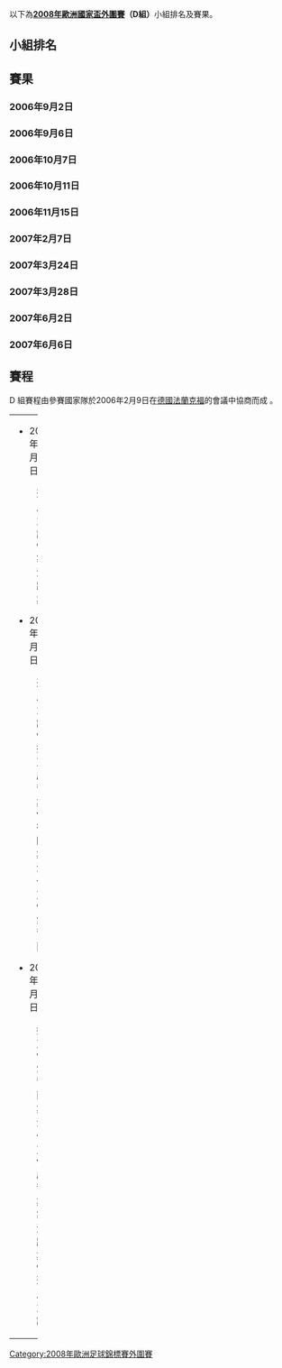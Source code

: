 {{noteTA
|1=zh-hans:欧洲足球锦标赛;zh-hk:歐洲國家盃;zh-tw:歐洲足球錦標賽;
|2=zh-hans:裁判; zh-hk:球證;
|3=zh-hans:点球; zh-hk:十二碼;
}}
以下為'''[[2008年歐洲國家盃外圍賽|2008年歐洲國家盃外圍賽]]（D組）'''小組排名及賽果。

== 小組排名 ==
{{2008年歐洲國家盃外圍賽D組
|expanded=yes
|fixtures=yes
|tiebreakers=yes
}}

== 賽果 ==
=== 2006年9月2日 ===
{{footballbox|date = 歐洲中部夏令時間<br />20:15 |team1 = {{fb-rt|CZE}}|score = 2–1<br /><small> |team2 = {{fb|WAL}} |goals1 = [[拿化達|拿化達]] 76', 89' |goals2 = [[贊蘭歷|贊蘭歷]] 85'（[[烏龍球|烏龍球]]）|stadium = [[塔比歷斯|塔比歷斯]] [[拿史迪拿列治|拿史迪拿列治]] <br />'''入場人數：'''16,204 <br />'''球證：'''[[Jonas_Eriksson|Eriksson]]（[[瑞典足球總會|瑞典]]）|report = [https://web.archive.org/web/20080126100207/http://cn.uefa.com/competitions/euro/fixturesresults/round%3D2241/match%3D83620/index.html 報告] | line = yes}}

{{footballbox|date = 歐洲中部夏令時間<br />20:15 |team1 = {{fb-rt|SVK}}|score = 6–1<br /><small> |team2 = {{fb|CYP}} |goals1 = [[史卡圖|史卡圖]] 9'<br />[[文度|文度]] 33', 55'<br />[[施保|施保]] 43', 48'<br /> [[卡漢|卡漢]] 52'|goals2 = [[伊亞蘇美|伊亞蘇美]] 90' |stadium = [[布拉提斯娜|布拉提斯娜]] [[泥磚球場|泥磚球場]] <br />'''入場人數：'''4,783 <br />'''球證：'''[[Oleh_Orekhov|Orekhov]]（[[烏克蘭足球協會|烏克蘭]]）|report = [https://web.archive.org/web/20080127075524/http://cn.uefa.com/competitions/euro/fixturesresults/round%3D2241/match%3D83622/index.html 報告] | line = yes}}

{{footballbox|date = 歐洲中部夏令時間<br />20:45 |team1 = {{fb-rt|GER}}|score = 1–0<br /><small> |team2 = {{fb|IRL}} |goals1 = [[普度斯基|普度斯基]] 57'  |goals2 = |stadium = [[斯圖加特|斯圖加特]] [[葛利丹拿球場|葛利丹拿球場]] <br />'''入場人數：'''53,198 <br />'''球證：'''[[Luis_Medina_Cantalejo|Medina]]（[[西班牙足球協會|西班牙]]）|report = [https://web.archive.org/web/20080127075519/http://cn.uefa.com/competitions/euro/fixturesresults/round%3D2241/match%3D83621/index.html 報告] | line = yes}}

=== 2006年9月6日 ===
{{footballbox|date = 歐洲中部夏令時間<br />20:15 |team1 = {{fb-rt|SVK}}|score = 0–3<br /><small> |team2 = {{fb|CZE}} |goals1 = |goals2 = [[施安高|施安高]] 10', 21' <br /> [[真高拿|真高拿]] 57'|stadium = [[布拉提斯娜|布拉提斯娜]] [[泥磚球場|泥磚球場]] <br />'''入場人數：'''27,683 <br />'''球證：'''[[Steve_Bennett_(referee)|Bennett]]（[[英格蘭足球總會|英格蘭]]）|report = [https://web.archive.org/web/20080126100211/http://cn.uefa.com/competitions/euro/fixturesresults/round%3D2241/match%3D83624/index.html 報告] | line = yes}}

{{footballbox|date = 歐洲中部夏令時間<br />20:45 |team1 = {{fb-rt|SMR}}|score = 0–13<br /><small> |team2 = {{fb|GER}} |goals1 = |goals2 = [[普度斯基|普度斯基]] 12', 43', 64', 73' <br /> [[舒韋恩史迪加|舒韋恩史迪加]] 29', 47' <br /> [[高路斯|高路斯]] 30', 45+1' <br /> [[波歷克|波歷克]] 35' <br /> [[希斯佩加|希斯佩加]] 66', 72' <br /> [[費特列治|費特列治]] 87' <br /> [[舒尼達|舒尼達]] 90'（[[十二碼|十二碼]]）|stadium = [[塞拉瓦萊|塞拉瓦萊]] [[聖馬利諾奧林匹克球場|奧林匹克球場]] <br />'''入場人數：'''5,019 <br />'''球證：'''[[Selçuk_Dereli|Dereli]]（[[土耳其足球協會|土耳其]]）|report = [https://web.archive.org/web/20080127075529/http://cn.uefa.com/competitions/euro/fixturesresults/round%3D2241/match%3D83623/index.html 報告] | line = yes}}

=== 2006年10月7日 ===
===2006年10月11日===
=== 2006年11月15日 ===
===2007年2月7日===
=== 2007年3月24日 ===
===2007年3月28日===
=== 2007年6月2日 ===
===2007年6月6日===

== 賽程 ==
D 組賽程由參賽國家隊於2006年2月9日在[[德國|德國]][[法蘭克福|法蘭克福]]的會議中協商而成 。

{|width=100%
|- valign=top
|width=33%|
* 2007年8月22日
:聖馬力諾 vs. 塞浦路斯
* 2007年9月8日
:聖馬力諾 vs. 捷克
:威爾斯 vs. 德國
:斯洛伐克 vs. 愛爾蘭
* 2007年9月12日
:捷克 vs. 愛爾蘭
:斯洛伐克 vs. 威爾斯
:塞浦路斯 vs. 聖馬力諾
|width=33%|
* 2007年10月13日
:愛爾蘭 vs. 德國
:塞浦路斯 vs. 威爾斯
:斯洛伐克 vs. 聖馬力諾
* 2007年10月17日
:德國 vs. 捷克
:愛爾蘭 vs. 塞浦路斯
:聖馬力諾 vs. 威爾斯
|width=33%|
* 2007年11月17日
:捷克 vs. 斯洛伐克
:德國 vs. 塞浦路斯
:威爾斯 vs. 愛爾蘭
* 2007年11月21日
:塞浦路斯 vs. 捷克
:德國 vs. 威爾斯
:聖馬力諾 vs. 斯洛伐克
|}

{{fb start}}
{{2008年歐洲國家盃外圍賽}}
{{fb end}}

[[Category:2008年歐洲足球錦標賽外圍賽|Category:2008年歐洲足球錦標賽外圍賽]]